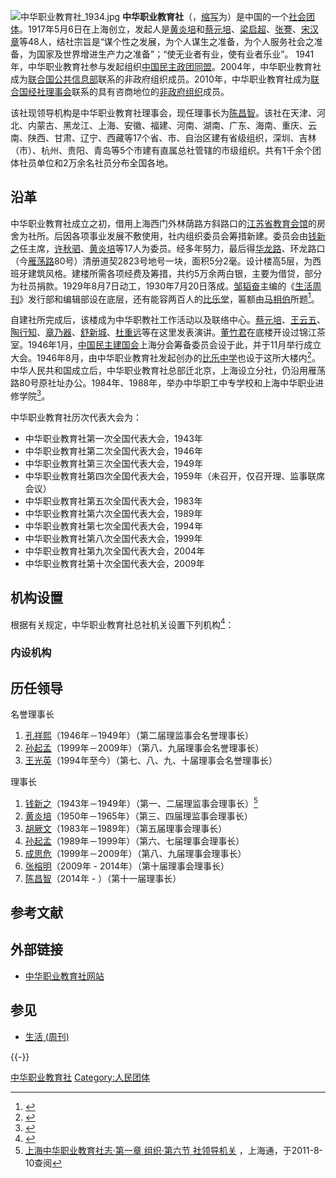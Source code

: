{{coord|31.22140|121.46502|display=title}}
{{infobox Organization
|name             = 中华职业教育社
|image            = 
|formation         = {{Start date|1982|05|29}}
|type             = [[人民团体|人民团体]]<br>{{Small|（免予在[[中华人民共和国民政部|民政部]]登记的[[社会团体|社会团体]]）}}
|registration_id  = 13100000500007292J{{Small|（[[统一社会信用代码|统一社会信用代码]]）}}
|leader_title        = 理事长
|leader_name      = [[郝明金|郝明金]]
|leader_title2       = 副理事长
|leader_name2     = [[辜胜阻|辜胜阻]]、{{wrap}}[[孙尧|孙尧]]、{{wrap}}[[汤涛_(政治人物)|汤涛]]、{{wrap}}[[张伯军|张伯军]]、{{wrap}}[[龙庄伟|龙庄伟]]、{{wrap}}[[王刚_(1958年)|王刚]]、{{wrap}}[[李家杰|李家杰]]、{{wrap}}[[苏华_(1966年)|苏华]]
|location          = {{CHN}}[[北京市|北京市]][[东城区|东城区]]永外安乐林路甲69号
|num_members    = 
|website          = {{URL|http://www.zhzjs.org.cn/}}
}}
{{文物保护单位
|级别=省级
|省区市=上海市
|名称 = 中华职业教育社旧址
|图片 =Zhonghuazhiyejiaoyushejiuzhi.jpg
|编号 = 
|分类 = 近现代重要史迹及代表性建筑
|时代 = 1930年
|所在 = [[上海市|上海市]][[黄浦区|黄浦区]]
|登录 = 2002年4月27日
|备注 = 
}}
[[File:中华职业教育社_1934.jpg|thumb]]
'''中华职业教育社'''（{{lang-en|The National Association of Vocational Education of China}}，[[缩写|缩写]]为{{lang|en|NAVEC}}）是中国的一个[[社会团体|社会团体]]。1917年5月6日在上海创立，发起人是[[黄炎培|黄炎培]]和[[蔡元培|蔡元培]]、[[梁启超|梁启超]]、[[张謇|张謇]]、[[宋汉章|宋汉章]]等48人，结社宗旨是“谋个性之发展，为个人谋生之准备，为个人服务社会之准备，为国家及世界增进生产力之准备”；“使无业者有业，使有业者乐业”。 1941年，中华职业教育社参与发起组织[[中国民主政团同盟|中国民主政团同盟]]。2004年，中华职业教育社成为[[联合国|联合国]][[联合国主要机构|公共信息部]]联系的非政府组织成员。2010年，中华职业教育社成为[[联合国经社理事会|联合国经社理事会]]联系的具有咨商地位的[[非政府组织|非政府组织]]成员。

该社现领导机构是中华职业教育社理事会，现任理事长为[[陈昌智|陈昌智]]。该社在天津、河北、内蒙古、黑龙江、上海、安徽、福建、河南、湖南、广东、海南、重庆、云南、陕西、甘肃、辽宁、西藏等17个省、市、自治区建有省级组织，深圳、吉林（市）、杭州、贵阳、青岛等5个市建有直属总社管辖的市级组织。共有1千余个团体社员单位和2万余名社员分布全国各地。

==沿革 ==
中华职业教育社成立之初，借用上海西门外林荫路方斜路口的[[江苏省教育会馆|江苏省教育会馆]]的房舍为社所。后因各项事业发展不敷使用，社内组织委员会筹措新建。委员会由[[钱新之|钱新之]]任主席，[[许秋驷|许秋驷]]、[[黄炎培|黄炎培]]等17人为委员。经多年努力，最后得[[华龙路|华龙路]]、环龙路口（今[[雁荡路|雁荡路]]80号）清册道契2823号地号一块，面积5分2毫。设计楼高5层，为西班牙建筑风格。建楼所需各项经费及筹措，共约5万余两白银，主要为借贷，部分为社员捐款。1929年8月7日动工，1930年7月20日落成。[[邹韬奋|邹韬奋]]主编的《[[生活_(周刊)|生活周刊]]》发行部和编辑部设在底层，还有能容两百人的[[比乐堂|比乐堂]]，匾额由[[马相伯|马相伯]]所题<ref>{{Cite book|title=城市高职发展十年|last=潘富根著|first=|publisher=上海：学林出版社|year=2014.10|isbn=978-7-5486-0598-0|location=|pages=199-200}}</ref>。

自建社所完成后，该楼成为中华职教社工作活动以及联络中心。[[蔡元培|蔡元培]]、[[王云五|王云五]]、[[陶行知|陶行知]]、[[章乃器|章乃器]]、[[舒新城|舒新城]]、[[杜重远|杜重远]]等在这里发表演讲。[[董竹君|董竹君]]在底楼开设过锦江茶室。1946年1月，[[中国民主建国会|中国民主建国会]]上海分会筹备委员会设于此，并于11月举行成立大会。1946年8月，由中华职业教育社发起创办的[[比乐中学|比乐中学]]也设于这所大楼内<ref>{{Cite book|title=大辞海 中国近现代史卷|last=夏征农，陈至立主编；熊月之等编著|first=|publisher=上海：上海辞书出版社|year=2013.12|isbn=7-5326-4071-X|location=|pages=463}}</ref>。中华人民共和国成立后，中华职业教育社总部迁北京，上海设立分社，仍沿用雁荡路80号原社址办公。1984年、1988年，举办中华职工中专学校和上海中华职业进修学院<ref>{{Cite book|title=中国近代教育思潮新论|last=吴洪成著|first=|publisher=北京：知识产权出版社|year=2016.06|isbn=978-7-5130-3253-7|location=|pages=365}}</ref>。

中华职业教育社历次代表大会为：
*中华职业教育社第一次全国代表大会，1943年
*中华职业教育社第二次全国代表大会，1946年
*中华职业教育社第三次全国代表大会，1949年
*中华职业教育社第四次全国代表大会，1959年（未召开，仅召开理、监事联席会议）
*中华职业教育社第五次全国代表大会，1983年
*中华职业教育社第六次全国代表大会，1989年
*中华职业教育社第七次全国代表大会，1994年
*中华职业教育社第八次全国代表大会，1999年
*中华职业教育社第九次全国代表大会，2004年
*中华职业教育社第十次全国代表大会，2009年

== 机构设置 ==
根据有关规定，中华职业教育社总社机关设置下列机构<ref name="三定方案">{{cite web |author1=中华职业教育社 |title=中华职业教育社机构设置 |url=http://www.zhzjs.org.cn/zyjyAbout/About_JiGou.aspx |website=中华职业教育社 |accessdate=2020-02-01 |location=北京 |language=zh-cn |archive-date=2020-02-24 |archive-url=https://web.archive.org/web/20200224025843/http://www.zhzjs.org.cn/zyjyAbout/About_JiGou.aspx |dead-url=no }}</ref>：

=== 内设机构 ===
{{columns-list|2|
* 办公室
* 研究部
* 社会服务部
* 组织宣传部
* 联络部
}}

== 历任领导 ==
; 名誉理事长
# [[孔祥熙|孔祥熙]]（1946年－1949年）（第二届理监事会名誉理事长）
# [[孙起孟|孙起孟]]（1999年－2009年）（第八、九届理事会名誉理事长）
# [[王光英|王光英]]（1994年至今）（第七、八、九、十届理事会名誉理事长）

; 理事长
# [[钱新之|钱新之]]（1943年－1949年）（第一、二届理监事会理事长）<ref>[http://www.shtong.gov.cn/newsite/node2/node2245/node82329/node82334/node82357/userobject1ai111572.html 上海中华职业教育社志·第一章 组织·第六节 社领导机关] {{Wayback|url=http://www.shtong.gov.cn/newsite/node2/node2245/node82329/node82334/node82357/userobject1ai111572.html |date=20201104064105 }}，上海通，于2011-8-10查阅</ref>
# [[黄炎培|黄炎培]]（1950年－1965年）（第三、四届理监事会理事长）
# [[胡厥文|胡厥文]]（1983年－1989年）（第五届理事会理事长）
# [[孙起孟|孙起孟]]（1989年－1999年）（第六、七届理事会理事长）
# [[成思危|成思危]]（1999年－2009年）（第八、九届理事会理事长）
# [[张榕明|张榕明]]（2009年 - 2014年）（第十届理事会理事长）
# [[陈昌智|陈昌智]]（2014年 - ）（第十一届理事长）

==参考文献==
{{Reflist}}

== 外部链接 ==
* [http://www.zhzjs.org.cn 中华职业教育社网站]{{Wayback|url=http://www.zhzjs.org.cn/ |date=20201104105507 }}

== 参见 ==
* [[生活_(周刊)|生活 (周刊)]]
{{-}}

{{参照公务员法管理}}
{{上海市文物保护单位}}
[[Category:中华职业教育社|]]
[[Category:人民团体|Category:人民团体]]